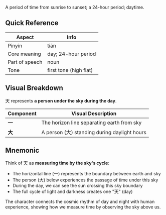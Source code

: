 A period of time from sunrise to sunset; a 24-hour period; daytime.

## Quick Reference

| Aspect         | Info                        |
| -------------- | --------------------------- |
| Pinyin         | tiān                        |
| Core meaning   | day; 24-hour period         |
| Part of speech | noun                        |
| Tone           | first tone (high flat)      |

## Visual Breakdown

天 represents **a person under the sky during the day**.

| Component | Visual Description                                             |
| --------- | -------------------------------------------------------------- |
| **一**    | The horizon line separating earth from sky                    |
| **大**    | A person (大) standing during daylight hours                  |

## Mnemonic

Think of 天 as **measuring time by the sky's cycle**:

- The horizontal line (一) represents the boundary between earth and sky
- The person (大) below experiences the passage of time under this sky
- During the day, we can see the sun crossing this sky boundary
- The full cycle of light and darkness creates one "天" (day)

The character connects the cosmic rhythm of day and night with human experience, showing how we measure time by observing the sky above us.
